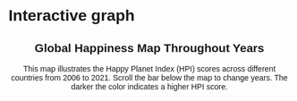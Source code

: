 # Interactive graph

<style>
  * {
    font-family: sans-serif;
  }
</style> 


<div style="text-align: center; margin-bottom: 10px;">
  <h2>Global Happiness Map Throughout Years</h2>
  <p>This map illustrates the Happy Planet Index (HPI) scores across different countries from 2006 to 2021. Scroll the bar below the map to change years. The darker the color indicates a higher HPI score. </p>
</div>

<div id="map-container" style="width: 100%; height: 600px;"></div>

<script src="https://cdn.jsdelivr.net/npm/d3@7"></script>
<script src="scripts/myscript.js"></script>
